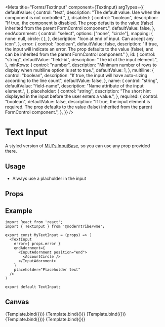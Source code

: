 
<Meta
  title="Forms/TextInput"
  component={TextInput}
  argTypes={{
    defaultValue: {
      control: "text",
      description:
        "The default value. Use when the component is not controlled.",
    },
    disabled: {
      control: "boolean",
      description:
        "If true, the component is disabled. The prop defaults to the value (false) inherited from the parent FormControl component.",
      defaultValue: false,
    },
    endAdornment: {
      control: "select",
      options: ["none", "circle"],
      mapping: {
        none: null,
        circle: (
          <InputAdornment position="end">
            <AccountCircle />
          </InputAdornment>
        ),
      },
      description: "Icon at end of input. Can accept any icon",
    },
    error: {
      control: "boolean",
      defaultValue: false,
      description: "If true, the input will indicate an error. The prop defaults to the value (false), and can be inherited from the parent FormControl component."
    },
    id: {
      control: "string",
      defaultValue: "field-id",
      description: "The id of the input element.",
    },
    minRows: {
      control: "number",
      description:
        "Minimum number of rows to display when multiline option is set to true.",
      defaultValue: 1,
    },
    multiline: {
      control: "boolean",
      description:
        "If true, the input will have auto-sizing according to the line count",
      defaultValue: false,
    },
    name: {
      control: "string",
      defaultValue: "field-name",
      description: "Name attribute of the input element.",
    },
    placeholder: {
      control: "string",
      description:
        "The short hint displayed in the input before the user enters a value.",
    },
    required: {
      control: "boolean",
      defaultValue: false,
      description:
        "If true, the input element is required. The prop defaults to the value (false) inherited from the parent FormControl component.",
    },
  }}
/>


# Text Input

A styled version of <a href="https://mui.com/material-ui/api/input-base/" target="_blank">MUI's InputBase</a>, so you can use any prop provided there.

## Usage

- Always use a placholder in the input

## Props

<ArgsTable story="." />

## Example

```
import React from 'react';
import { TextInput } from '@moderntribe/wme';

export const MyTextInput = (props) => (
  <TextInput
    error={ props.error }
    endAdornment={
      <InputAdornment position="end">
        <AccountCircle />
      </InputAdornment>
    }
    placeholder="Placeholder text"
  />
)

export default TextInput;
```

## Canvas

<Canvas>
  <Story
    name="TextInputBase"
    args={{
      placeholder: "Weep; for not all tears are an evil.",
    }}
  >
    {Template.bind({})}
  </Story>
  <Story
    name="TextInputFilled"
    args={{
      defaultValue: "Weep; for not all tears are an evil.",
    }}
  >
    {Template.bind({})}
  </Story>
  <Story
    name="TextInputError"
    args={{
      error: true,
      defaultValue: "Weep; for not all tears are an evil.",
    }}
  >
    {Template.bind({})}
  </Story>
  <Story
    name="TextInputDisabled"
    args={{
      disabled: true,
      defaultValue: "Weep; for not all tears are an evil.",
    }}
  >
    {Template.bind({})}
  </Story>
  <Story
      name="TextInputMultiline"
      args={{
        defaultValue: "Weep; for not all tears are an evil.",
        multiline: true,
        minRows: 4,
      }}
    >
      {Template.bind({})}
    </Story>
</Canvas>
